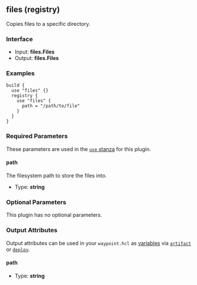 ## files (registry)

Copies files to a specific directory.

### Interface

- Input: **files.Files**
- Output: **files.Files**

### Examples

```hcl
build {
  use "files" {}
  registry {
	use "files" {
	  path = "/path/to/file"
	}
  }
}
```

### Required Parameters

These parameters are used in the [`use` stanza](/waypoint/docs/waypoint-hcl/use) for this plugin.

#### path

The filesystem path to store the files into.

- Type: **string**

### Optional Parameters

This plugin has no optional parameters.

### Output Attributes

Output attributes can be used in your `waypoint.hcl` as [variables](/waypoint/docs/waypoint-hcl/variables) via [`artifact`](/waypoint/docs/waypoint-hcl/variables/artifact) or [`deploy`](/waypoint/docs/waypoint-hcl/variables/deploy).

#### path

- Type: **string**
